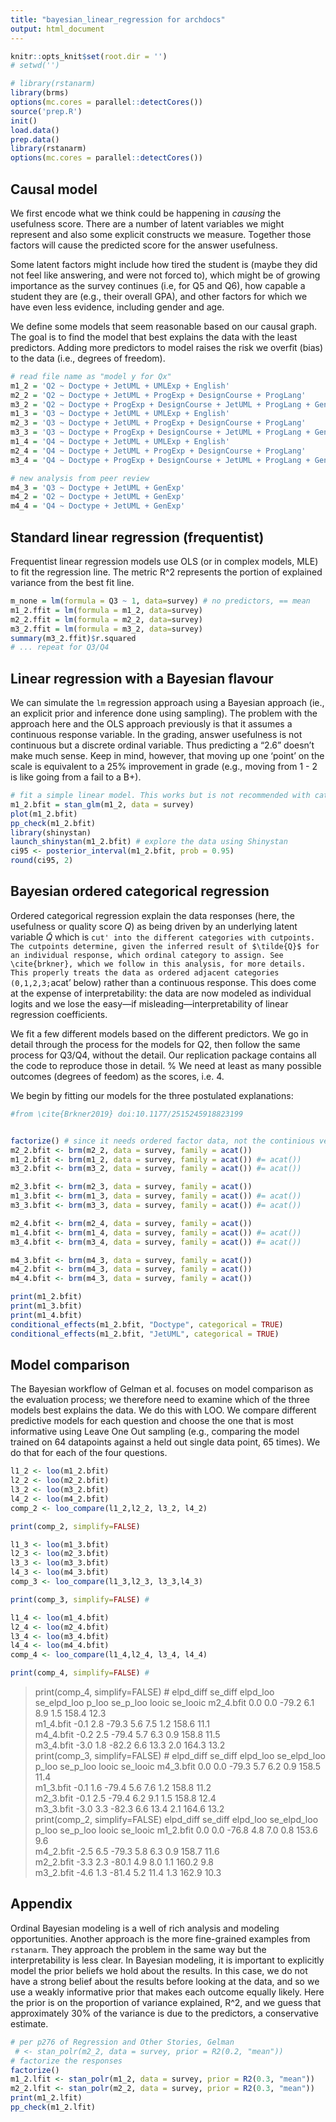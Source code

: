 ```yaml
---
title: "bayesian_linear_regression for archdocs"
output: html_document
---
```


``` r
knitr::opts_knit$set(root.dir = '')
# setwd('')

# library(rstanarm)
library(brms)
options(mc.cores = parallel::detectCores())
source('prep.R')
init()
load.data()
prep.data()
library(rstanarm)
options(mc.cores = parallel::detectCores())
```

## Causal model
We first encode what we think could be happening in *causing* the usefulness score. There are a number of latent variables we might represent and also some explicit constructs we measure. Together those factors will cause the predicted score for the answer usefulness. 

Some latent factors might include how tired the student is (maybe they did not feel like answering, and were not forced to), which might be of growing importance as the survey continues (i.e, for Q5 and Q6), how capable a student they are (e.g., their overall GPA), and other factors for which we have even less evidence, including gender and age. 

We define some models that seem reasonable based on our causal graph. The goal is to find the model that best explains the data with the least predictors. Adding more predictors to model raises the risk we overfit (bias) to the data (i.e., degrees of freedom).

``` r
# read file name as "model y for Qx"
m1_2 = 'Q2 ~ Doctype + JetUML + UMLExp + English'
m2_2 = 'Q2 ~ Doctype + JetUML + ProgExp + DesignCourse + ProgLang'
m3_2 = 'Q2 ~ Doctype + ProgExp + DesignCourse + JetUML + ProgLang + GenExp + UMLExp + English'
m1_3 = 'Q3 ~ Doctype + JetUML + UMLExp + English'
m2_3 = 'Q3 ~ Doctype + JetUML + ProgExp + DesignCourse + ProgLang'
m3_3 = 'Q3 ~ Doctype + ProgExp + DesignCourse + JetUML + ProgLang + GenExp + UMLExp + English'
m1_4 = 'Q4 ~ Doctype + JetUML + UMLExp + English'
m2_4 = 'Q4 ~ Doctype + JetUML + ProgExp + DesignCourse + ProgLang'
m3_4 = 'Q4 ~ Doctype + ProgExp + DesignCourse + JetUML + ProgLang + GenExp + UMLExp + English'

# new analysis from peer review
m4_3 = 'Q3 ~ Doctype + JetUML + GenExp'
m4_2 = 'Q2 ~ Doctype + JetUML + GenExp'
m4_4 = 'Q4 ~ Doctype + JetUML + GenExp'
```

## Standard linear regression (frequentist)
Frequentist linear regression models use OLS (or in complex models, MLE) to fit the regression line. The metric R^2 represents the portion of explained variance from the best fit line.

``` r
m_none = lm(formula = Q3 ~ 1, data=survey) # no predictors, == mean
m1_2.ffit = lm(formula = m1_2, data=survey)
m2_2.ffit = lm(formula = m2_2, data=survey)
m3_2.ffit = lm(formula = m3_2, data=survey)
summary(m3_2.ffit)$r.squared
# ... repeat for Q3/Q4
```

## Linear regression with a Bayesian flavour
We can simulate the `lm` regression approach using a Bayesian approach (ie., an explicit prior and inference done using sampling). The problem with the approach here and the OLS approach previously is that it assumes a continuous response variable. In the grading, answer usefulness is not continuous but a discrete ordinal variable. Thus predicting a "2.6" doesn't make much sense. Keep in mind, however, that moving up one 'point' on the scale is equivalent to a 25% improvement in grade (e.g., moving from 1 - 2 is like going from a fail to a B+).

```r
# fit a simple linear model. This works but is not recommended with categorical outcomes.
m1_2.bfit = stan_glm(m1_2, data = survey)
plot(m1_2.bfit)
pp_check(m1_2.bfit)
library(shinystan)
launch_shinystan(m1_2.bfit) # explore the data using Shinystan
ci95 <- posterior_interval(m1_2.bfit, prob = 0.95)
round(ci95, 2)
``` 

## Bayesian ordered categorical regression
Ordered categorical regression explain the data responses (here, the usefulness or quality score $Q$) as being driven by an underlying latent variable $\tilde{Q}$ which is `cut' into the different categories with cutpoints. The cutpoints determine, given the inferred result of $\tilde{Q}$ for an individual response, which ordinal category to assign. See \cite{brkner}, which we follow in this analysis, for more details. 
This properly treats the data as ordered adjacent categories (0,1,2,3; `acat' below) rather than a continuous response.
This does come at the expense of interpretability: the data are now modeled as individual logits and we lose the easy---if misleading---interpretability of linear regression coefficients.

We fit a few different models based on the different predictors. We go in detail through the process for the models for Q2, then follow the same process for Q3/Q4, without the detail. Our replication package contains all the code to reproduce those in detail.
% We need at least as many possible outcomes (degrees of feedom) as the scores, i.e. 4. 

We begin by fitting our models for the three postulated explanations:
``` r
#from \cite{Brkner2019} doi:10.1177/2515245918823199


factorize() # since it needs ordered factor data, not the continious versions assumed prev.
m2_2.bfit <- brm(m2_2, data = survey, family = acat())
m1_2.bfit <- brm(m1_2, data = survey, family = acat()) #= acat())
m3_2.bfit <- brm(m3_2, data = survey, family = acat()) #= acat())

m2_3.bfit <- brm(m2_3, data = survey, family = acat())
m1_3.bfit <- brm(m1_3, data = survey, family = acat()) #= acat())
m3_3.bfit <- brm(m3_3, data = survey, family = acat()) #= acat())

m2_4.bfit <- brm(m2_4, data = survey, family = acat())
m1_4.bfit <- brm(m1_4, data = survey, family = acat()) #= acat())
m3_4.bfit <- brm(m3_4, data = survey, family = acat()) #= acat())

m4_3.bfit <- brm(m4_3, data = survey, family = acat())
m4_2.bfit <- brm(m4_3, data = survey, family = acat())
m4_4.bfit <- brm(m4_3, data = survey, family = acat())
```

``` r
print(m1_2.bfit)
print(m1_3.bfit)
print(m1_4.bfit)
conditional_effects(m1_2.bfit, "Doctype", categorical = TRUE)
conditional_effects(m1_2.bfit, "JetUML", categorical = TRUE)
```


## Model comparison
The Bayesian workflow of Gelman et al. focuses on model comparison as the evaluation process; we therefore need to examine which of the three models best explains the data. We do this with LOO. We compare different predictive models for each question and choose the one that is most informative using Leave One Out sampling (e.g., comparing the model trained on 64 datapoints against a held out single data point, 65 times). We do that for each of the four questions.

``` r
l1_2 <- loo(m1_2.bfit)
l2_2 <- loo(m2_2.bfit)
l3_2 <- loo(m3_2.bfit)
l4_2 <- loo(m4_2.bfit)
comp_2 <- loo_compare(l1_2,l2_2, l3_2, l4_2)

print(comp_2, simplify=FALSE)

l1_3 <- loo(m1_3.bfit)
l2_3 <- loo(m2_3.bfit)
l3_3 <- loo(m3_3.bfit)
l4_3 <- loo(m4_3.bfit)
comp_3 <- loo_compare(l1_3,l2_3, l3_3,l4_3)

print(comp_3, simplify=FALSE) #

l1_4 <- loo(m1_4.bfit)
l2_4 <- loo(m2_4.bfit)
l3_4 <- loo(m3_4.bfit)
l4_4 <- loo(m4_4.bfit)
comp_4 <- loo_compare(l1_4,l2_4, l3_4, l4_4)

print(comp_4, simplify=FALSE) #
```
> print(comp_4, simplify=FALSE) #
          elpd_diff se_diff elpd_loo se_elpd_loo p_loo se_p_loo looic se_looic
m2_4.bfit   0.0       0.0   -79.2      6.1         8.9   1.5    158.4  12.3   
m1_4.bfit  -0.1       2.8   -79.3      5.6         7.5   1.2    158.6  11.1   
m4_4.bfit  -0.2       2.5   -79.4      5.7         6.3   0.9    158.8  11.5   
m3_4.bfit  -3.0       1.8   -82.2      6.6        13.3   2.0    164.3  13.2   
> print(comp_3, simplify=FALSE) #
          elpd_diff se_diff elpd_loo se_elpd_loo p_loo se_p_loo looic se_looic
m4_3.bfit   0.0       0.0   -79.3      5.7         6.2   0.9    158.5  11.4   
m1_3.bfit  -0.1       1.6   -79.4      5.6         7.6   1.2    158.8  11.2   
m2_3.bfit  -0.1       2.5   -79.4      6.2         9.1   1.5    158.8  12.4   
m3_3.bfit  -3.0       3.3   -82.3      6.6        13.4   2.1    164.6  13.2   
> print(comp_2, simplify=FALSE)
          elpd_diff se_diff elpd_loo se_elpd_loo p_loo se_p_loo looic se_looic
m1_2.bfit   0.0       0.0   -76.8      4.8         7.0   0.8    153.6   9.6   
m4_2.bfit  -2.5       6.5   -79.3      5.8         6.3   0.9    158.7  11.6   
m2_2.bfit  -3.3       2.3   -80.1      4.9         8.0   1.1    160.2   9.8   
m3_2.bfit  -4.6       1.3   -81.4      5.2        11.4   1.3    162.9  10.3  


## Appendix
Ordinal Bayesian modeling is a well of rich analysis and modeling opportunities. Another approach is the more fine-grained examples from `rstanarm`. They approach the problem in the same way but the interpretability is less clear. In Bayesian modeling, it is important to explicitly model the prior beliefs we hold about the results. In this case, we do not have a strong belief about the results before looking at the data, and so we use a weakly informative prior that makes each outcome equally likely. Here the prior is on the proportion of variance explained, R^2, and we guess that approximately 30% of the variance is due to the predictors, a conservative estimate. 

``` r
# per p276 of Regression and Other Stories, Gelman
 # <- stan_polr(m2_2, data = survey, prior = R2(0.2, "mean"))
# factorize the responses
factorize()
m1_2.lfit <- stan_polr(m1_2, data = survey, prior = R2(0.3, "mean"))
m2_2.lfit <- stan_polr(m2_2, data = survey, prior = R2(0.3, "mean"))
print(m1_2.lfit)
pp_check(m1_2.lfit)
```